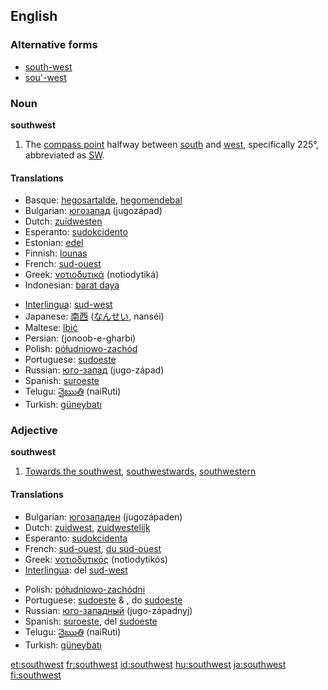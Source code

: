 {{wikipedia|dab=Southwest}}
==English==

===Alternative forms===
* [[south-west]]
* [[sou'-west]]

===Noun===
'''southwest'''

# The [[compass point]] halfway between [[south]] and [[west]], specifically 225°, abbreviated as [[SW]].

====Translations====
{{top}}
*Basque: [[hegosartalde]], [[hegomendebal]]
*Bulgarian: [[югозапад]] (jugozápad) {{m}}
*Dutch: [[zuidwesten]] {{n}}
*Esperanto: [[sudokcidento]]
*Estonian: [[edel]]
*Finnish: [[lounas]]
*French: [[sud-ouest]] {{m}}
*Greek: [[νοτιοδυτικά]] (notiodytiká)
*Indonesian: [[barat daya]]
{{mid}}
*[[Interlingua]]: [[sud-west]]
*Japanese: [[南西]] ([[なんせい]], nanséi)
*Maltese: [[lbiċ]] 
*Persian: {{FAchar|[[جنوب غربی]]}} (jonoob-e-gharbi)
*Polish: [[półudniowo-zachód]]
*Portuguese: [[sudoeste]] {{m}}
*Russian: [[юго-запад]] (jugo-západ) {{m}}
*Spanish: [[suroeste]] {{m}}
*Telugu: [[నైఋతి]] (naiRuti)
*Turkish: [[güneybatı]]
{{bottom}}

===Adjective===
'''southwest'''

# [[Towards the southwest]], [[southwestward]]s, [[southwestern]]

====Translations====
{{top}}
*Bulgarian: [[югозападен]] (jugozápaden) {{m}}
*Dutch: [[zuidwest]], [[zuidwestelijk]]
*Esperanto: [[sudokcidenta]]
*French: [[sud-ouest]], [[du sud-ouest]]
*Greek: [[νοτιοδυτικός]] (notiodytikós)
*[[Interlingua]]: del [[sud-west]]
{{mid}}
*Polish: [[półudniowo-zachódni]]
*Portuguese: [[sudoeste]] {{m}} & {{f}}, do [[sudoeste]]
*Russian: [[юго-западный]] (jugo-západnyj)
*Spanish: [[suroeste]], del [[sudoeste]]
*Telugu: [[నైఋతి]] (naiRuti)
*Turkish: [[güneybatı]]
{{bottom}}

[[et:southwest]]
[[fr:southwest]]
[[id:southwest]]
[[hu:southwest]]
[[ja:southwest]]
[[fi:southwest]]